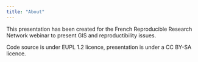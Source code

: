 ---
title: "About"
---

This presentation has been created for the French Reproducible Research Network webinar to present GIS and reproductibility issues.

Code source is under EUPL 1.2 licence, presentation is under a CC BY-SA licence.
